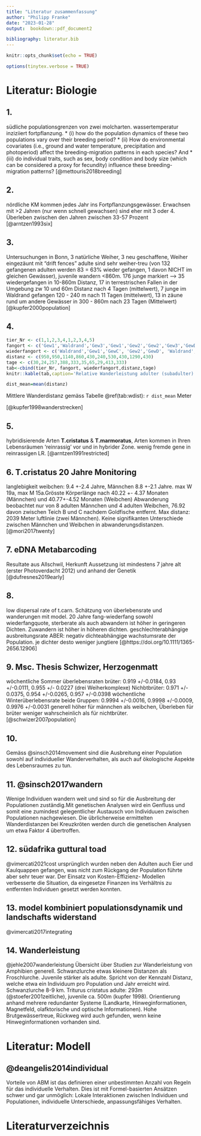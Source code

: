 ```yaml
---
title: "Literatur zusammenfassung"
author: "Philipp Franke"
date: "2023-01-28"
output:  bookdown::pdf_document2

bibliography: literatur.bib
---
```


<!-- Einführung Rmarkdown Unigis: https://unigis-salzburg.github.io/Opt_AppDev-R/
Installation TinyTex:
 ```install.packages('tinytex')
 tinytex::install_tinytex()
 install.packages('rmarkdown')
 ```
-->

```r
knitr::opts_chunk$set(echo = TRUE)
```

```r
options(tinytex.verbose = TRUE)
```

# Literatur: Biologie
## 1.
südliche populationsgrenzen von zwei molcharten. wassertemperatur inziziiert fortpflanzung.
* (i) how do the population dynamics of these two populations vary over their breeding period?
* (ii) How do environmental covariates (i.e., ground and water temperature, precipitation and photoperiod) affect the breeding-migration patterns in each species? And
* (iii) do individual traits, such as sex, body condition and body size (which can be considered a proxy for fecundity) influence these breeding-migration patterns? [@mettouris2018breeding]

## 2.
nördliche KM kommen jedes Jahr ins Fortpflanzungsgewässer. Erwachsen mit >2 Jahren (nur wenn schnell gewachsen) sind eher mit 3 oder 4. Überleben zwischen den Jahren zwischen 33-57 Prozent [@arntzen1993six]

## 3.
Untersuchungen in Bonn, 3 natürliche Weiher, 3 neu geschaffene, Weiher eingezäunt mit "drift fences"
adulte sind sehr weiher-treu (von 132 gefangenen adulten werden 83 = 63% wieder gefangen, 1 davon NICHT im gleichen Gewässer), juvenile wandern <860m. 176 junge markiert --> 35 wiedergefangen in 10-860m Distanz, 17 in terrestrischen Fallen in der Umgebung zw 10 und 60m Distanz nach 4 Tagen (mittelwert), 7 junge im Waldrand gefangen 120 - 240 m nach 11 Tagen (mittelwert), 13 in zäune rund um andere Gewässer in 300 - 860m nach 23 Tagen (Mittelwert) [@kupfer2000population]

## 4.
```r
tier_Nr <- c(1,1,2,3,4,1,2,3,4,5)
fangort <- c('Gew1','Waldrand','Gew3','Gew1','Gew2','Gew2','Gew3','GewD','Gew1','Gew2')
wiederfangort <- c('Waldrand','Gew1','GewC', 'Gew2','GewD', 'Waldrand','GewD', 'Gew2', 'GewB', 'GewD')
distanz <- c(950,950,1140,860,430,240,530,430,1290,430)
tage <- c(30,24,257,388,333,35,65,29,413,333)
tab<-cbind(tier_Nr, fangort, wiederfangort,distanz,tage)
knitr::kable(tab,caption='Relative Wanderleistung adulter (subadulter) Triturus cristatus',label='wdist')
```
```r
dist_mean=mean(distanz)
```

Mittlere Wanderdistanz gemäss Tabelle \@ref(tab:wdist): `r dist_mean` Meter

[@kupfer1998wanderstrecken]

## 5. 
hybridisierende Arten **T.cristatus** & **T.marmoratus**, Arten kommen in Ihren Lebensräumen 'reinrassig' vor und in hybrider Zone. wenig fremde gene in reinrassigen LR.
[@arntzen1991restricted]

## 6. T.cristatus 20 Jahre Monitoring
langlebigkeit weibchen: 9.4 +-2.4 Jahre, Männchen 8.8 +-2.1 Jahre. max W 19a, max M 15a.Grösste Körperlänge nach 40.22 +- 4.37 Monaten (Männchen) und 40.77+-4.52 Monaten (Weibchen)
Abwanderung beobachtet nur von 8 adulten Männchen und 4 adulten Weibchen, 76.92 davon zwischen Teich B und C nachdem Goldfische entfernt. Max distanz: 2039 Meter luftlinie (zwei Männchen). Keine signifikanten Unterschiede zwischen Männchen und Weibchen in abwanderungsdistanzen.
[@mori2017twenty]

## 7. eDNA Metabarcoding
Resultate aus Allschwil, Herkunft
Aussetzung ist mindestens 7 jahre alt (erster Photoverdacht 2012) und anhand der Genetik
[@dufresnes2019early]


## 8.
low dispersal rate of t.carn.
Schätzung von überlebensrate und wanderungen mit model. 20 Jahre fang-wiederfang
sowohl wiederfangquote, sterberate als auch abwandern ist höher in geringeren Dichten. Zuwandern ist höher in höheren dichten.
geschlechterabhängige ausbreitungsrate
ABER: negativ dichteabhängige wachstumsrate der Population. je dichter desto weniger jungtiere
[@https://doi.org/10.1111/1365-2656.12906]

## 9. Msc. Thesis Schwizer, Herzogenmatt
wöchentliche Sommer überlebensraten brüter: 0.919 +/-0.0184, 0.93 +/-0.0111, 0.955 +/- 0.0227 (drei Weiherkomplexe)
Nichbtbrüter:   0.971 +/- 0.0375, 0.954 +/-0.0265, 0.957 +/-0.0398
wöchentliche Winterüberlebensrate beide Gruppen: 0.9994 +/-0.0016, 0.9998 +/-0.0009, 0.9976 +/-0.0031
generell höher für männchen als weibchen, Überleben für brüter weniger wahrscheinlich als für nichtbrüter.[@schwizer2007population]

## 10. 
Gemäss @sinsch2014movement sind diie Ausbreitung einer Population sowohl auf individueller Wanderverhalten, als auch auf ökologische Aspekte des Lebensraumes zu tun.

## 11. @sinsch2017wandern
Wenige Individuen wandern weit und sind so für die Ausbreitung der Populationen zuständig.Mit genetischen Analysen wird ein Genfluss und somit eine zumindest gelegentlicher Austausch von Individuuen zwischen Populationen nachgewiesen. Die übrlicherweise ermittelten Wanderdistanzen bei Kreuzkröten werden durch die genetischen Analysen um etwa Faktor 4 übertroffen.

## 12. südafrika guttural toad
@vimercati2021cost ursprünglich wurden neben den Adulten auch Eier und Kaulquappen gefangen, was nicht zum Rückgang der Population führte aber sehr teuer war. Der Einsatz von Kosten-Effizienz- Modellen verbesserte die Situation, da eingesetze Finanzen ins Verhältnis zu entfernten Individuen gesetzt werden konnten.

## 13. model kombiniert populationsdynamik und landschafts widerstand
@vimercati2017integrating

## 14. Wanderleistung
@jehle2007wanderleistung
Übersicht über Studien zur Wanderleistung von Amphibien generell. Schwanzlurche etwas kleinere Distanzen als Froschlurche. Juvenile stärker als adulte. Spricht von der Kennzahl Distanz, welche etwa ein Individuum pro Population und Jahr erreicht wird. Schwanzlurche 8-9 km. Triturus cristatus adulte: 293m (@stoefer2001zeitliche), juvenile ca. 500m (kupfer 1998).
Orientierung anhand mehrere redundanter Systeme (Landkarte, Hinweginformationen, Magnetfeld, olafktorische und optische Informationen). Hohe Brutgewässertreue, Rückweg wird auch gefunden, wenn keine Hinweginformationen vorhanden sind.


# Literatur: Modell
## @deangelis2014individual
Vorteile von ABM ist das definieren einer unbestimmten Anzahl von Regeln für das individuelle Verhalten. Dies ist mit Formel-basierten Ansätzen schwer und gar unmöglich:
Lokale Interaktionen zwischen Individuen und Populationen, individuelle Unterschiede, anpassungsfähiges Verhalten.



# Literaturverzeichnis
